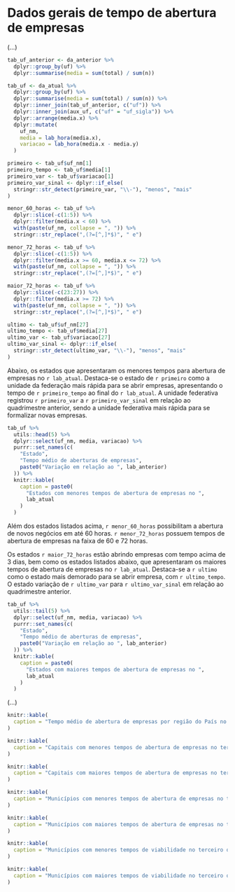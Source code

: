 # Dados gerais de tempo de abertura de empresas {#tempos}

(...)

```r
tab_uf_anterior <- da_anterior %>% 
  dplyr::group_by(uf) %>% 
  dplyr::summarise(media = sum(total) / sum(n))

tab_uf <- da_atual %>% 
  dplyr::group_by(uf) %>% 
  dplyr::summarise(media = sum(total) / sum(n)) %>% 
  dplyr::inner_join(tab_uf_anterior, c("uf")) %>% 
  dplyr::inner_join(aux_uf, c("uf" = "uf_sigla")) %>% 
  dplyr::arrange(media.x) %>% 
  dplyr::mutate(
    uf_nm, 
    media = lab_hora(media.x), 
    variacao = lab_hora(media.x - media.y)
  )

primeiro <- tab_uf$uf_nm[1]
primeiro_tempo <- tab_uf$media[1]
primeiro_var <- tab_uf$variacao[1]
primeiro_var_sinal <- dplyr::if_else(
  stringr::str_detect(primeiro_var, "\\-"), "menos", "mais"
)

menor_60_horas <- tab_uf %>% 
  dplyr::slice(-c(1:5)) %>% 
  dplyr::filter(media.x < 60) %>% 
  with(paste(uf_nm, collapse = ", ")) %>% 
  stringr::str_replace(",(?=[^,]*$)", " e")

menor_72_horas <- tab_uf %>% 
  dplyr::slice(-c(1:5)) %>% 
  dplyr::filter(media.x >= 60, media.x <= 72) %>% 
  with(paste(uf_nm, collapse = ", ")) %>% 
  stringr::str_replace(",(?=[^,]*$)", " e")

maior_72_horas <- tab_uf %>% 
  dplyr::slice(-c(23:27)) %>% 
  dplyr::filter(media.x >= 72) %>% 
  with(paste(uf_nm, collapse = ", ")) %>% 
  stringr::str_replace(",(?=[^,]*$)", " e")

ultimo <- tab_uf$uf_nm[27]
ultimo_tempo <- tab_uf$media[27]
ultimo_var <- tab_uf$variacao[27]
ultimo_var_sinal <- dplyr::if_else(
  stringr::str_detect(ultimo_var, "\\-"), "menos", "mais"
)
```

Abaixo, os estados que apresentaram os menores tempos para abertura de empresas no `r lab_atual`. Destaca-se o estado de `r primeiro` como a unidade da federação mais rápida para se abrir empresas, apresentando o tempo de `r primeiro_tempo` ao final do `r lab_atual`. A unidade federativa registrou `r primeiro_var` a `r primeiro_var_sinal` em relação ao quadrimestre anterior, sendo a unidade federativa mais rápida para se formalizar novas empresas.

```r
tab_uf %>% 
  utils::head(5) %>% 
  dplyr::select(uf_nm, media, variacao) %>% 
  purrr::set_names(c(
    "Estado",
    "Tempo médio de aberturas de empresas",
    paste0("Variação em relação ao ", lab_anterior)
  )) %>% 
  knitr::kable(
    caption = paste0(
      "Estados com menores tempos de abertura de empresas no ", 
      lab_atual
    )
  )
```

Além dos estados listados acima, `r menor_60_horas` possibilitam a abertura de novos negócios em até 60 horas. `r menor_72_horas` possuem tempos de abertura de empresas na faixa de 60 e 72 horas.

Os estados `r maior_72_horas` estão abrindo empresas com tempo acima de 3 dias, bem como os estados listados abaixo, que apresentaram os maiores tempos de abertura de empresas no `r lab_atual`. Destaca-se a `r ultimo` como o estado mais demorado para se abrir empresa, com `r ultimo_tempo`. O estado variação de `r ultimo_var` para `r ultimo_var_sinal` em relação ao quadrimestre anterior.

```r
tab_uf %>% 
  utils::tail(5) %>% 
  dplyr::select(uf_nm, media, variacao) %>% 
  purrr::set_names(c(
    "Estado",
    "Tempo médio de aberturas de empresas",
    paste0("Variação em relação ao ", lab_anterior)
  )) %>% 
  knitr::kable(
    caption = paste0(
      "Estados com maiores tempos de abertura de empresas no ", 
      lab_atual
    )
  )
```

(...)

<!-- No recorte geográfico, verificou-se que o Centro-Oeste, mais uma vez, é a região que apresenta o menor tempo para abertura de empresa (1 dia e 10 horas), porém com aumento de 5 horas (17,2%) em relação ao segundo quadrimestre de 2020. Quando comparado com o final de 2019, houve redução de 1 dia e 7 horas (47,7%). Destaca-se ainda que as quatro unidades federativas da região abrem novos negócios em até 2 dias, abaixo da média nacional. -->

<!-- Por outro lado, a região Nordeste apresentou o maior tempo para abertura de empresas (3 dias e 19 horas), o que ainda representou uma diminuição de 6 horas (6,2%) em relação ao segundo quadrimestre deste ano e 2 dias e 10 horas (38,9%) quando comparado com o terceiro quadrimestre de 2019. -->

```r

knitr::kable(
  caption = "Tempo médio de abertura de empresas por região do País no terceiro quadrimestre de 2020."
)

```

<!-- Entre as capitais brasileiras, Curitiba se destaca como a mais rápida para se abrir empresa, com tempo de abertura de 22 horas. A capital do Paraná avançou não só pela significativa melhoria nas análises de registro efetuadas pela Junta Comercial do Estado, mas também pela agilidade nas análises dos pedidos de viabilidade no munícipio, maior parte dessas sendo realizadas de forma automática. Macapá e Goiânia, ambas com 1 dia e 1 hora, também se destacam nos tempos de abertura. -->

```r
knitr::kable(
  caption = "Capitais com menores tempos de abertura de empresas no terceiro quadrimestre de 2020."
)
```

```r
knitr::kable(
  caption = "Capitais com maiores tempos de abertura de empresas no terceiro quadrimestre de 2020."
)
```

<!-- Por outro lado, Salvador ainda registra o tempo mais alto entre as capitais (8 dias e 17 horas). Porém o município, que chegou a registrar abertura de novos negócios em 31 dias no final do primeiro quadrimestre de 2020, vem apresentando sensível redução no tempo nos últimos meses. -->

<!-- A cidade se destoava das demais capitais pois tinha um fluxo diferente das outras capitais para pedidos de viabilidade. Era necessário pedido de viabilidade de endereço e pagamento de taxa ao município antes de seguir para demais etapas. A Prefeitura esperava a compensação bancária da taxa, para então aprovar o pedido e possibilitar ao empreendedor prosseguir com a solicitação na Junta Comercial e na Receita Federal. Neste contexto, a Junta Comercial do Estado da Bahia envidou esforços para integração da capital com o órgão e realizará os trabalhos necessários para que as respostas sejam realizadas de forma imediata para o empreendedor, possibilitando agilidade e simplificação ao processo. -->

<!-- A seguir os municípios que apresentaram os menores e os maiores tempos de abertura de empresas no terceiro quadrimestre de 2020[^foot]. Destaca-se o município de Santa Fé do Sul (SP) como o mais rápido para se abrir empresas, onde foram abertas empresas em 3 horas e 24 minutos. Na contramão está o município de Senhor do Bonfim (BA), que apresentou o maior tempo de abertura de empresas: 15 dias e 7 horas. -->

<!-- [^foot]: Foram considerados apenas municípios com mais de vinte mil habitantes (conforme o art. 182 da Constituição Federal, esses municípios são obrigados a elaborar plano diretor) que estão integrados à Rede Nacional para a Simplificação do Registro e da Legalização de Empresas e Negócios – REDESIM e que registraram ao menos 10 empresas abertas (exceto MEI) no último mês de avaliação do Boletim. -->

```r
knitr::kable(
  caption = "Municípios com menores tempos de abertura de empresas no terceiro quadrimestre de 2020."
)
```

```r
knitr::kable(
  caption = "Municípios com maiores tempos de abertura de empresas no terceiro quadrimestre de 2020."
)
```

<!-- A relação das tabelas a seguir apresenta os menores e os maiores tempos relativos à análise de viabilidade de endereço (fase na qual o município informa se a atividade econômica pretendida pode ser exercida no local selecionado) no terceiro quadrimestre de 2020. Destaca-se o município de Sarandi (PR) como o mais rápido para analisar consultas de viabilidade, com o tempo de 53 minutos. Na contramão está o município de Navegantes (SC), que apresentou o maior tempo relativo à etapa de viabilidade: 14 dias e 10 horas. -->

<!-- Importante destacar também o município de São Paulo aparece no segundo lugar do ranking nacional. O Município realiza respostas aos usuários de serviços quanto à etapa de viabilidade em 1 dia e 17 horas, seguido por São José dos Campos, que realiza as respostas em 1 hora e 42 minutos. -->

```r
knitr::kable(
  caption = "Municípios com menores tempos de viabilidade no terceiro quadrimestre de 2020."
)
```

```r
knitr::kable(
  caption = "Municípios com maiores tempos de viabilidade no terceiro quadrimestre de 2020."
)
```

